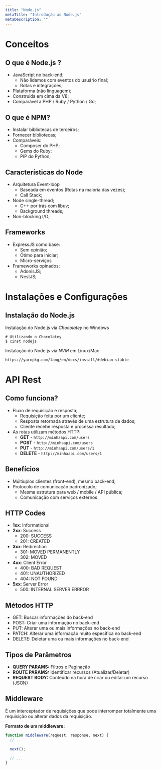 ```yaml
---
title: "Node.js"
metaTitle: "Introdução ao Node.js"
metaDescription: ""
---
```


# Conceitos

## O que é Node.js ?

- JavaScript no back-end;
  - Não lidamos com eventos do usuário final;
  - Rotas e integrações;
- Plataforma (não linguagem);
- Construída em cima da V8;
- Comparável a PHP / Ruby / Python / Go;

## O que é NPM?

- Instalar bibliotecas de terceiros;
- Fornecer bibliotecas;
- Comparáveis:
  - Composer do PHP;
  - Gems do Ruby;
  - PIP do Python;

## Características do Node

- Arquitetura Event-loop
  - Baseada em eventos (Rotas na maioria das vezes);
  - Call Stack;
- Node single-thread;
  - C++ por trás com libuv;
  - Background threads;
- Non-blocking I/O;

## Frameworks

- ExpressJS como base:
  - Sem opinião;
  - Ótimo para iniciar;
  - Micro-serviços
- Frameworks opinados:
  - AdonisJS;
  - NestJS;

# Instalações e Configurações

## Instalação do Node.js

Instalação do Node.js via _Chocolatey_ no Windows

```shell
# Utilizando o Chocolatey
$ cinst nodejs
```

Instalação do Node.js via _NVM_ em Linux/Mac

`https://yarnpkg.com/lang/en/docs/install/#debian-stable`

# API Rest

## Como funciona?

- Fluxo de requisição e resposta;
  - Requisição feita por um cliente;
  - Resposta retornada através de uma estrutura de dados;
  - Cliente recebe resposta e processa resultado;
- As rotas utilizam métodos HTTP:
  - **GET** - `http://minhaapi.com/users`
  - **POST** - `http://minhaapi.com/users`
  - **PUT** - `http://minhaapi.com/users/1`
  - **DELETE** - `http://minhaapi.com/users/1`

## Benefícios

- Múltiuplos clientes (front-end), mesmo back-end;
- Protocolo de comunicação padronizado;
  - Mesma estrutura para web / mobile / API pública;
  - Comunicação com serviços externos

## HTTP Codes

- **1xx**: Informational
- **2xx**: Success
  - 200: SUCCESS
  - 201: CREATED
- **3xx**: Redirection
  - 301: MOVED PERMANENTLY
  - 302: MOVED
- **4xx**: Client Error
  - 400: BAD REQUEST
  - 401: UNAUTHORIZED
  - 404: NOT FOUND
- **5xx**: Server Error
  - 500: INTERNAL SERVER ERRROR

## Métodos HTTP

- GET: Buscar informações do back-end
- POST: Criar uma informação no back-end
- PUT: Alterar uma ou mais informações no back-end
- PATCH: Alterar uma informação muito específica no back-end
- DELETE: Deletar uma ou mais informações no back-end

## Tipos de Parâmetros

- **QUERY PARAMS:** Filtros e Paginação
- **ROUTE PARAMS:** Identificar recursos (Atualizar/Deletar)
- **REQUEST BODY:** Conteúdo na hora de criar ou editar um recurso (JSON)

## Middleware

É um interceptador de requisições que pode interromper totalmente uma requisição ou alterar dados da requisição.

**Formato de um middleware:**

```js
function middleware(request, response, next) {
  // ...

  next();

  // ...
}
```
